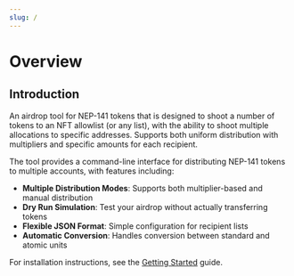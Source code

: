 ```yaml
---
slug: /
---
```


# Overview


<TOCInline
  maxHeadingLevel={4}
  toc={toc}
/>

## Introduction

An airdrop tool for NEP-141 tokens that is designed to shoot a number of tokens to an NFT allowlist (or any list), with the ability to shoot multiple allocations to specific addresses. Supports both uniform distribution with multipliers and specific amounts for each recipient.

The tool provides a command-line interface for distributing NEP-141 tokens to multiple accounts, with features including:

- **Multiple Distribution Modes**: Supports both multiplier-based and manual distribution
- **Dry Run Simulation**: Test your airdrop without actually transferring tokens
- **Flexible JSON Format**: Simple configuration for recipient lists
- **Automatic Conversion**: Handles conversion between standard and atomic units

For installation instructions, see the [Getting Started](usage/getting-started) guide.
